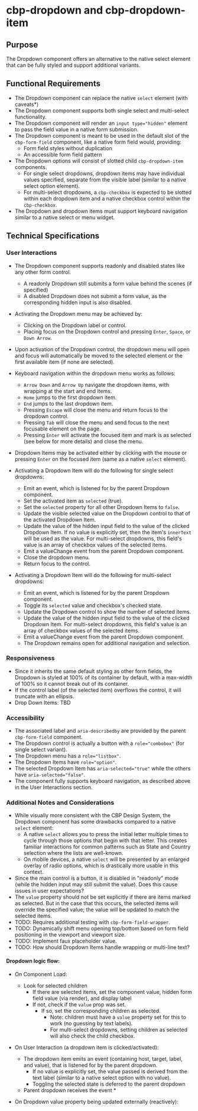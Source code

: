 
<Meta title="Components/Dropdown/Specifications" />

# cbp-dropdown and cbp-dropdown-item

## Purpose

The Dropdown component offers an alternative to the native select element that can be fully styled and support additional variants.

## Functional Requirements

* The Dropdown component can replace the native `select` element (with caveats*)
* The Dropdown component supports both single select and multi-select functionality.
* The Dropdown component will render an `input type="hidden"` element to pass the field value in a native form submission.
* The Dropdown component is meant to be used in the default slot of the `cbp-form-field` component, like a native form field would, providing:
  * Form field styles without duplication
  * An accessible form field pattern
* The Dropdown options will consist of slotted child `cbp-dropdown-item` components.
  * For single select dropdowns, dropdown items may have individual values specified, separate from the visible label (similar to a native select option element).
  * For multi-select dropdowns, a `cbp-checkbox` is expected to be slotted within each dropdown item and a native checkbox control within the `cbp-checkbox`.
* The Dropdown and dropdown items must support keyboard navigation similar to a native select or menu widget.

## Technical Specifications

### User Interactions

* The Dropdown component supports readonly and disabled states like any other form control.
  * A readonly Dropdown still submits a form value behind the scenes (if specified)
  * A disabled Dropdown does not submit a form value, as the corresponding hidden input is also disabled.
* Activating the Dropdown menu may be achieved by:
  * Clicking on the Dropdown label or control.
  * Placing focus on the Dropdown control and pressing `Enter`, `Space`, or `Down Arrow`.
* Upon activation of the Dropdown control, the dropdown menu will open and focus will automatically be moved to the selected element or the first available item (if none are selected).
* Keyboard navigation within the dropdown menu works as follows:
  * `Arrow Down` and `Arrow Up` navigate the dropdown items, with wrapping at the start and end items.
  * `Home` jumps to the first dropdown item.
  * `End` jumps to the last dropdown item.
  * Pressing `Escape` will close the menu and return focus to the dropdown control.
  * Pressing `Tab` will close the menu and send focus to the next focusable element on the page.
  * Pressing `Enter` will activate the focused item and mark is as selected (see below for more details) and close the menu.

* Dropdown Items may be activated either by clicking with the mouse or pressing `Enter` on the focused item (same as a native `select` element).
* Activating a Dropdown Item will do the following for single select dropdowns:
  * Emit an event, which is listened for by the parent Dropdown component.
  * Set the activated item as `selected` (true).
  * Set the `selected` property for all other Dropdown Items to `false`.
  * Update the visible selected value on the Dropdown control to that of the activated Dropdown Item.
  * Update the value of the hidden input field to the value of the clicked Dropdown Item. If no value is explicitly set, then the item's `innerText` will be used as the value. For multi-select dropdowns, this field's value is an array of checkbox values of the selected items.
  * Emit a valueChange event from the parent Dropdown component.
  * Close the dropdown menu.
  * Return focus to the control.

* Activating a Dropdown Item will do the following for multi-select dropdowns:
  * Emit an event, which is listened for by the parent Dropdown component.
  * Toggle its `selected` value and checkbox's checked state.
  * Update the Dropdown control to show the number of selected items.
  * Update the value of the hidden input field to the value of the clicked Dropdown Item. For multi-select dropdowns, this field's value is an array of checkbox values of the selected items.
  * Emit a valueChange event from the parent Dropdown component.
  * The Dropdown remains open for additional navigation and selection.

### Responsiveness

* Since it inherits the same default styling as other form fields, the Dropdown is styled at 100% of its container by default, with a max-width of 100% so it cannot break out of its container.
* If the control label (of the selected item) overflows the control, it will truncate with an ellipsis.
* Drop Down Items: TBD

### Accessibility

* The associated label and `aria-describedby` are provided by the parent `cbp-form-field` component.
* The Dropdown control is actually a button with a `role="combobox"` (for single select variant).
* The Dropdown menu has a `role="listbox"`.
* The Dropdown Items have `role="option"`.
* The selected Dropdown Item has `aria-selected="true"` while the others have `aria-selected="false"`.
* The component fully supports keyboard navigation, as described above in the User Interactions section.

### Additional Notes and Considerations

* While visually more consistent with the CBP Design System, the Dropdown component has some drawbacks compared to a native `select` element:
  * A native `select` allows you to press the initial letter multiple times to cycle through those options that begin with that letter. This creates familiar interactions for common patterns such as State and Country selection where the lists are well-known.
  * On mobile devices, a native `select` will be presented by an enlarged overlay of radio options, which is drastically more usable in this context.
* Since the main control is a button, it is disabled in "readonly" mode (while the hidden input may still submit the value). Does this cause issues in user expectations?
* The `value` property should not be set explicitly if there are items marked as selected. But in the case that this occurs, the selected items will override the specified value; the value will be updated to match the selected items.
* TODO: Requires additional testing with `cbp-form-field-wrapper`.
* TODO: Dynamically shift menu opening top/bottom based on form field positioning in the viewport and viewport size.
* TODO: Implement faux placeholder value.
* TODO: How should Dropdown Items handle wrapping or multi-line text?

#### Dropdown logic flow:

* On Component Load:
  * Look for selected children
    * If there are selected items, set the component value, hidden form field value (via render), and display label
    * If not, check if the `value` prop was set.
      * If so, set the corresponding children as selected.
        * Note: children must have a `value` property set for this to work (no guessing by text labels).
        * For multi-select dropdowns, setting children as selected will also check the child checkbox.

* On User Interaction (a dropdown item is clicked/activated):
  * The dropdown item emits an event (containing host, target, label, and value), that is listened for by the parent dropdown.
    * If no value is explicitly set, the value passed is derived from the text label (similar to a native select option with no value).
    * Toggling the selected state is deferred to the parent dropdown
  * Parent dropdown receives the event
    * 

* On Dropdown value property being updated externally (reactively):

  

